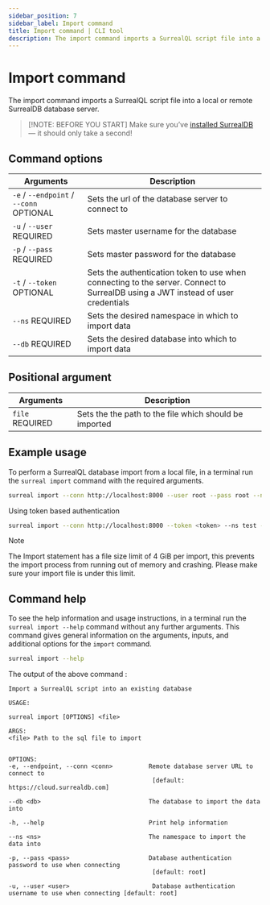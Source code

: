 ```yaml
---
sidebar_position: 7
sidebar_label: Import command
title: Import command | CLI tool
description: The import command imports a SurrealQL script file into a local or remote SurrealDB database server.
---
```


# Import command

The import command imports a SurrealQL script file into a local or remote SurrealDB database server.

> [!NOTE: BEFORE YOU START]
> Make sure you’ve [installed SurrealDB](/docs/surrealdb/installation) — it should only take a second!

## Command options 

<table>
    <thead>
        <tr>
            <th>Arguments</th>
            <th>Description</th>
        </tr>
    </thead>  
    <tbody>
        <tr>
            <td>
                <code>-e</code> / <code>--endpoint</code> / <code>--conn</code>
                <l className='grey'>OPTIONAL</l>
            </td>
            <td>
                Sets the url of the database server to connect to
            </td>
        </tr>
        <tr>
            <td>
                <code>-u</code> / <code>--user</code>
                <l className='yellow'>REQUIRED</l>
            </td>
            <td>
                Sets master username for the database
            </td>
        </tr>
        <tr>
            <td>
                <code>-p</code> / <code>--pass</code>
                <l className='yellow'>REQUIRED</l>
            </td>
            <td>
                Sets master password for the database
            </td>
        </tr>
        <tr>
            <td>
                <code>-t</code> / <code>--token</code>
                <l className='grey'>OPTIONAL</l>
            </td>
            <td>
                Sets the authentication token to use when connecting to the server. Connect to SurrealDB using a JWT instead of user credentials
            </td>
        </tr>
        <tr>
            <td>
                <code>--ns</code>
                <l className='yellow'>REQUIRED</l>
            </td>
            <td>
                Sets the desired namespace in which to import data
            </td>
        </tr>
        <tr>
            <td>
                <code>--db</code>
                <l className='yellow'>REQUIRED</l>
            </td>
            <td>
                Sets the desired database into which to import data
            </td>
        </tr>
    </tbody>
</table>

## Positional argument

<table>
    <thead>
        <tr>
            <th>Arguments</th>
            <th>Description</th>
        </tr>
    </thead>  
    <tbody>
        <tr>
            <td>
                <code>file</code>
                <l className='yellow'>REQUIRED</l>
            </td>
            <td>
            Sets the the path to the file which should be imported
            </td>
        </tr>
    </tbody>
</table>

## Example usage

To perform a SurrealQL database import from a local file, in a terminal run the `surreal import` command with the required arguments.

```bash
surreal import --conn http://localhost:8000 --user root --pass root --ns test --db test downloads/surreal_deal_v1.surql
```

Using token based authentication

```bash 
surreal import --conn http://localhost:8000 --token <token> --ns test --db test downloads/surreal_deal_v1.surql
```


> [!NOTE]
> The Import statement has a file size limit of 4 GiB per import, this prevents the import process from running out of memory and crashing. Please make sure your import file is under this limit.

## Command help

To see the help information and usage instructions, in a terminal run the `surreal import --help` command without any further arguments. This command gives general information on the arguments, inputs, and additional options for the `import` command.

```bash
surreal import --help
```

The output of the above command :


```
Import a SurrealQL script into an existing database

USAGE:

surreal import [OPTIONS] <file>

ARGS:
<file> Path to the sql file to import


OPTIONS:
-e, --endpoint, --conn <conn>          Remote database server URL to connect to
                                        [default: https://cloud.surrealdb.com]

--db <db>                              The database to import the data into

-h, --help                             Print help information

--ns <ns>                              The namespace to import the data into

-p, --pass <pass>                      Database authentication password to use when connecting
                                        [default: root]

-u, --user <user>                       Database authentication username to use when connecting [default: root]
```